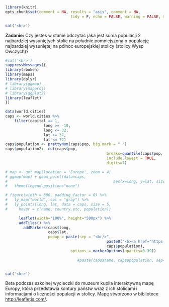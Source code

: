 ```r
library(knitr)
opts_chunk$set(comment = NA, results = "asis", comment = NA, 
							 tidy = F, echo = FALSE, warning = FALSE, message = FALSE, error = FALSE)
```

```r
cat('<br>')
```	

**Zadanie:** Czy jesteś w stanie odczytać jaka jest suma populacji 2 najbardziej wysuniętych stolic na południe pomniejszona o populację najbardziej wysuniętej na północ europejskiej stolicy (stolicy Wysp Owczych)?

```r
#cat('<br>')	
suppressMessages({
library(rbokeh)
library(maps)
library(dplyr)
# library(ggmap)
# library(mapproj)
# library(ggplot2)
library(leaflet)
})

data(world.cities)
caps <- world.cities %>%
	filter(capital == 1,
				 long >= -10,
				 long <= 32,
				 lat >= 37,
				 lat <= 72)
caps$population <- prettyNum(caps$pop, big.mark = " ")
caps$population2<- cut(caps$pop,
											 breaks=quantile(caps$pop, seq(0,1,0.25)),
											 include.lowest = TRUE,
											 digits=7)

# map <- get_map(location = 'Europe', zoom = 4)
# ggmap(map) + geom_point(data=caps, 
# 												aes(x=long,	y=lat, size=population2)) +
# 	theme(legend.position="none")

# figure(width = 800, padding_factor = 0) %>%
#   ly_map("world", col = "gray") %>%
#   ly_points(long, lat, data = caps, size = 5,
#     hover = c(name, country.etc, population))

      leaflet(width="100%", height="500px") %>%
      addTiles() %>% 
        addMarkers(caps$long,
                   caps$lat,
                   popup = paste(sep = "<br/>",
                   							 paste0('<b><a href="https://pl.wikipedia.org/wiki/',caps$name,'">',caps$name,"</a></b>"),
                   							 caps$population),
        					 options = markerOptions(opacity=0.39)) 
        					 	
        					 	#paste(caps$name, caps$population, sep="\n"))


cat('<br>')	
```

Beta podczas szkolnej wycieczki do muzeum kupiła interaktywną mapę Europy, która przedstawia kontury państw wraz z ich stolicami i informacjami o liczności populacji w stolicy. Mapę stworzono w bibliotece [http://leafletjs.com/](http://leafletjs.com/).

